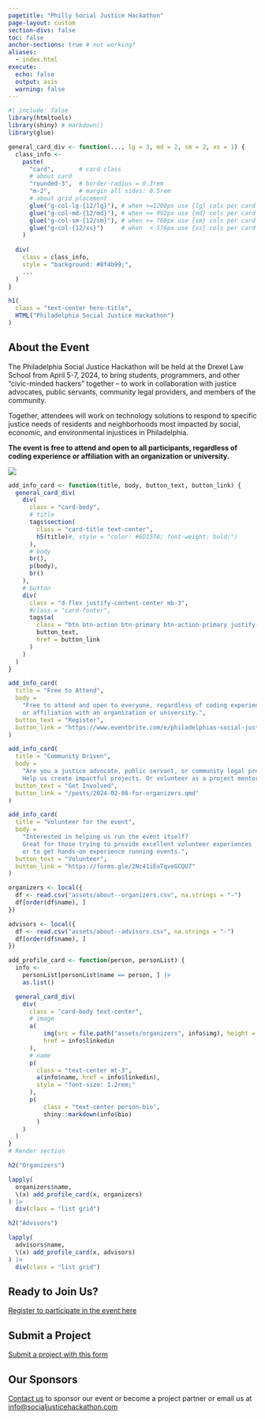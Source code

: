```yaml
---
pagetitle: "Philly Social Justice Hackathon"
page-layout: custom
section-divs: false
toc: false
anchor-sections: true # not working?
aliases:
  - index.html
execute: 
  echo: false
  output: asis
  warning: false
---
```



```r
#| include: false
library(htmltools)
library(shiny) # markdown()
library(glue)

general_card_div <- function(..., lg = 3, md = 2, sm = 2, xs = 1) {
  class_info <- 
    paste(
      "card",       # card class
      # about card
      "rounded-3",  # border-radius = 0.3rem
      "m-2",        # margin all sides: 0.5rem
      # about grid placement
      glue("g-col-lg-{12/lg}"), # when >=1200px use {lg} cols per card (ex. 3 across)
      glue("g-col-md-{12/md}"), # when >= 992px use {md} cols per card (ex. 2 across)
      glue("g-col-sm-{12/sm}"), # when >= 768px use {sm} cols per card (ex. 2 across)
      glue("g-col-{12/xs}")     # when  < 576px use {xs} cols per card (ex. 1 across)
    )
  
  div(
    class = class_info,
    style = "background: #8f4b99;",
    ...
  )
}
```

<!-- HERO BANNER -->

::: {.hero-banner .text-center}
```r
h1(
  class = "text-center hero-title",
  HTML("Philadelphia Social Justice Hackathon")
)
```
:::

<!-- /HERO BANNER -->

:::::: {.content-block}

## About the Event
::: {.grid}
::: {.g-col-lg-8 .g-col-12}
The Philadelphia Social Justice Hackathon will be held at the Drexel Law School from April 5-7, 2024, to bring students, programmers, and other “civic-minded hackers” together – to work in collaboration with justice advocates, public servants, community legal providers, and members of the community.

Together, attendees will work on technology solutions to respond to specific justice needs of residents and neighborhoods most impacted by social, economic, and environmental injustices in Philadelphia.

**The event is free to attend and open to all participants, regardless of coding experience or affiliation with an organization or university.**
:::

:::{.g-col-lg-4 .g-col-8 .g-start-3}
![](assets/about-page_hero-bg-img-1.jpeg)
:::
:::
::::::

:::::: {.content-block}
::: {.list .grid}
      
```r
add_info_card <- function(title, body, button_text, button_link) {
  general_card_div(
    div(
      class = "card-body",
      # title
      tags$section(
        class = "card-title text-center",       
        h5(title)#, style = "color: #6D157A; font-weight: bold;")
      ),
      # body
      br(),
      p(body),
      br()
    ),
    # button
    div(
      class = "d-flex justify-content-center mb-3",
      #class = "card-footer",
      tags$a(
        class = "btn btn-action btn-primary btn-action-primary justify-content-center",
        button_text,
        href = button_link
      )
    )
  )
}

add_info_card(
  title = "Free to Attend", 
  body = 
    "Free to attend and open to everyone, regardless of coding experience 
    or affiliation with an organization or university.", 
  button_text = "Register", 
  button_link = "https://www.eventbrite.com/e/philadelphias-social-justice-hackathon-tickets-829209476867"
)

add_info_card(
  title = "Community Driven", 
  body = 
    "Are you a justice advocate, public servant, or community legal provider?
    Help us create impactful projects. Or volunteer as a project mentor.", 
  button_text = "Get Involved", 
  button_link = "/posts/2024-02-08-for-organizers.qmd"
)

add_info_card(
  title = "Volunteer for the event", 
  body = 
    "Interested in helping us run the event itself? 
    Great for those trying to provide excellent volunteer experiences
    or to get hands-on experience running events.", 
  button_text = "Volunteer", 
  button_link = "https://forms.gle/2Nc41iEoTqveGCQU7"
)
```
:::
::::::

<!-- TODO: Add content for these -->
<!-- :::::: {.content-block}
## The Format

:::::: 

:::::: {.content-block}
## Host Institutions

::::::  -->

:::::: {.content-block}

```r
organizers <- local({
  df <- read.csv("assets/about--organizers.csv", na.strings = "-")
  df[order(df$name), ]
})

advisors <- local({
  df <- read.csv("assets/about--advisors.csv", na.strings = "-")
  df[order(df$name), ]
})

add_profile_card <- function(person, personList) {
  info <- 
    personList[personList$name == person, ] |>
    as.list()

  general_card_div(
    div(
      class = "card-body text-center",
      # image
      a(
          img(src = file.path("assets/organizers", info$img), height = "100px"),
          href = info$linkedin
      ),
      # name
      p(
        class = "text-center mt-3",
        a(info$name, href = info$linkedin),
        style = "font-size: 1.2rem;"
      ),
      p(
          class = "text-center person-bio",
          shiny::markdown(info$bio)
        )
    )
  )
}
# Render section

h2("Organizers")

lapply(
  organizers$name, 
  \(x) add_profile_card(x, organizers)
) |>
  div(class = "list grid")

h2("Advisors")

lapply(
  advisors$name,
  \(x) add_profile_card(x, advisors)
) |>
  div(class = "list grid")

```
::::::

:::::: {.content-block}
## Ready to Join Us? {#register}

[Register to participate in the event here](https://www.eventbrite.com/e/philadelphias-social-justice-hackathon-tickets-829209476867)
:::::: 

:::::: {.content-block}
## Submit a Project

[Submit a project with this form](http://tinyurl.com/sjhphlchallenge)
:::::: 

:::::: {.content-block}
## Our Sponsors {#sponsors}

[Contact us](/posts/2024-02-08-for-organizers.qmd) to sponsor our event or become a project partner or email us at [info@socialjusticehackathon.com](mailto:info@socialjusticehackathon.com)
:::::: 
